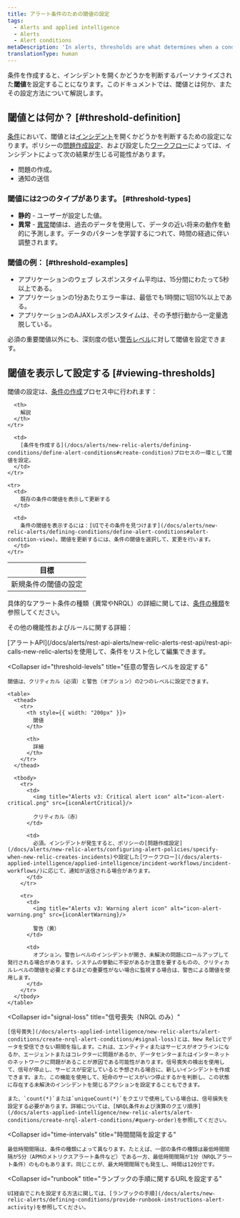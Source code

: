```yaml
---
title: アラート条件のための閾値の設定
tags:
  - Alerts and applied intelligence
  - Alerts
  - Alert conditions
metaDescription: 'In alerts, thresholds are what determines when a condition will trigger an incident.'
translationType: human
---
```




条件を作成すると、インシデントを開くかどうかを判断するパーソナライズされた**閾値**を設定することになります。このドキュメントでは、閾値とは何か、またその設定方法について解説します。

## 閾値とは何か？ [#threshold-definition]

[条件](/docs/using-new-relic/welcome-new-relic/get-started/glossary#alert-condition)において、閾値とは[インシデント](/docs/using-new-relic/welcome-new-relic/get-started/glossary#alert-violation)を開くかどうかを判断するための設定になります。ポリシーの[問題作成設定](/docs/alerts/new-relic-alerts/configuring-alert-policies/specify-when-new-relic-creates-incidents)、および設定した[ワークフロー](/docs/alerts-applied-intelligence/applied-intelligence/incident-workflows/incident-workflows/)によっては、インシデントによって次の結果が生じる可能性があります。

* 問題の作成。
* 通知の送信

### 閾値には2つのタイプがあります。 [#threshold-types]

* **静的** - ユーザーが設定した値。
* **異常** - [異常](/docs/alerts-applied-intelligence/new-relic-alerts/advanced-alerts/other-condition-types/create-anomaly-alert-conditions/#set-anomaly-thresholds)閾値は、過去のデータを使用して、データの近い将来の動作を動的に予測します。データのパターンを学習するにつれて、時間の経過に伴い調整されます。

### 閾値の例： [#threshold-examples]

* アプリケーションのウェブ レスポンスタイム平均は、15分間にわたって5秒以上である。
* アプリケーションの1分あたりエラー率は、最低でも1時間に1回10%以上である。
* アプリケーションのAJAXレスポンスタイムは、その予想行動から一定量逸脱している。

必須の重要閾値以外にも、深刻度の低い[警告レベル](#threshold-levels)に対して閾値を設定できます。

## 閾値を表示して設定する [#viewing-thresholds]

閾値の設定は、[条件の作成](/docs/alerts/new-relic-alerts/defining-conditions/define-alert-conditions)プロセス中に行われます：

<table>
  <thead>
    <tr>
      <th style={{ width: "220px" }}>
        目標
      </th>

      <th>
        解説
      </th>
    </tr>
  </thead>

  <tbody>
    <tr>
      <td>
        新規条件の閾値の設定
      </td>

      <td>
        [条件を作成する](/docs/alerts/new-relic-alerts/defining-conditions/define-alert-conditions#create-condition)プロセスの一環として閾値を設定。
      </td>
    </tr>

    <tr>
      <td>
        既存の条件の閾値を表示して更新する
      </td>

      <td>
        条件の閾値を表示するには：[UIでその条件を見つけます](/docs/alerts/new-relic-alerts/defining-conditions/define-alert-conditions#alert-condition-view)。閾値を更新するには、条件の閾値を選択して、変更を行います。
      </td>
    </tr>
  </tbody>
</table>

具体的なアラート条件の種類（異常やNRQL）の詳細に関しては、[条件の種類](/docs/alerts/new-relic-alerts/defining-conditions/define-alert-conditions#condition-types)を参照してください。

その他の機能性およびルールに関する詳細：

<CollapserGroup>
  <Collapser
    id="use-api"
    title="アラートAPIを使用する"
  >
    [アラートAPI](/docs/alerts/rest-api-alerts/new-relic-alerts-rest-api/rest-api-calls-new-relic-alerts)を使用して、条件をリスト化して編集できます。
  </Collapser>

  <Collapser
    id="threshold-levels"
    title="任意の警告レベルを設定する"
  >
    閾値は、クリティカル（必須）と警告（オプション）の2つのレベルに設定できます。

    <table>
      <thead>
        <tr>
          <th style={{ width: "200px" }}>
            閾値
          </th>

          <th>
            詳細
          </th>
        </tr>
      </thead>

      <tbody>
        <tr>
          <td>
            <img title="Alerts v3: Critical alert icon" alt="icon-alert-critical.png" src={iconAlertCritical}/>

            クリティカル（赤）
          </td>

          <td>
            必須。インシデントが発生すると、ポリシーの[問題作成設定](/docs/alerts/new-relic-alerts/configuring-alert-policies/specify-when-new-relic-creates-incidents)や設定した[ワークフロー](/docs/alerts-applied-intelligence/applied-intelligence/incident-workflows/incident-workflows/)に応じて、通知が送信される場合があります。
          </td>
        </tr>

        <tr>
          <td>
            <img title="Alerts v3: Warning alert icon" alt="icon-alert-warning.png" src={iconAlertWarning}/>

            警告（黄）
          </td>

          <td>
            オプション。警告レベルのインシデントが開き、未解決の問題にロールアップして発行される場合があります。システムの挙動に不安があるか注意を要するものの、クリティカルレベルの閾値を必要とするほどの重要性がない場合に監視する場合は、警告による閾値を使用します。
          </td>
        </tr>
      </tbody>
    </table>
  </Collapser>

  <Collapser
    id="signal-loss"
    title="信号喪失（NRQL のみ）"
  >
    [信号喪失](/docs/alerts-applied-intelligence/new-relic-alerts/alert-conditions/create-nrql-alert-conditions/#signal-loss)とは、New Relicでデータを受信できない期間を指します。これは、エンティティまたはサービスがオフラインになるか、エージェントまたはコレクターに問題があるか、データセンターまたはインターネットのネットワークに問題があることが原因である可能性があります。信号喪失の検出を使用して、信号が停止し、サービスが安定していると予想される場合に、新しいインシデントを作成できます。また、この機能を使用して、短命のサービスがいつ停止するかを判断し、この状態に存在する未解決のインシデントを閉じるアクションを設定することもできます。

    また、`count(*)`または`uniqueCount(*)`をクエリで使用している場合は、信号損失を設定する必要があります。詳細については、[NRQL条件および演算のクエリ順序](/docs/alerts-applied-intelligence/new-relic-alerts/alert-conditions/create-nrql-alert-conditions/#query-order)を参照してください。
  </Collapser>

  <Collapser
    id="time-intervals"
    title="時間間隔を設定する"
  >
    最低時間間隔は、条件の種類によって異なります。たとえば、一部の条件の種類は最低時間間隔が5分（APMのメトリクスアラート条件など）である一方、最低時間間隔が1分（NRQLアラート条件）のものもあります。同じことが、最大時間間隔でも発生し、時間は120分です。
  </Collapser>

  <Collapser
    id="runbook"
    title="ランブックの手順に関するURLを設定する"
  >
    UI経由でこれを設定する方法に関しては、[ランブックの手順](/docs/alerts/new-relic-alerts/defining-conditions/provide-runbook-instructions-alert-activity)を参照してください。
  </Collapser>
</CollapserGroup>